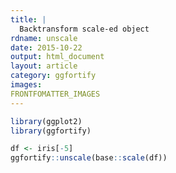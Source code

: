 ```yaml
---
title: |
  Backtransform scale-ed object
rdname: unscale
date: 2015-10-22
output: html_document
layout: article
category: ggfortify
images:
FRONTFOMATTER_IMAGES
---
```


```r
library(ggplot2)
library(ggfortify)
```

```r
df <- iris[-5]
ggfortify::unscale(base::scale(df))



```
